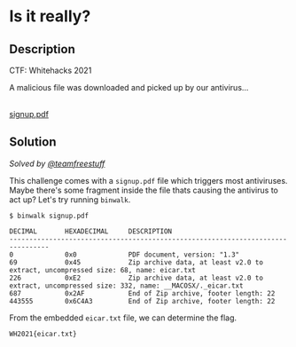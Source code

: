 # Is it really?

## Description

CTF: Whitehacks 2021

A malicious file was downloaded and picked up by our antivirus...

<br />
<a href="/files/whitehacks-2021/signup.pdf" download>
  signup.pdf
</a>

## Solution

_Solved by [@teamfreestuff](https://github.com/teamfreestuff)_

This challenge comes with a `signup.pdf` file which triggers most antiviruses. Maybe there's some fragment inside the file thats causing the antivirus to act up? Let's try running `binwalk`.

```
$ binwalk signup.pdf

DECIMAL       HEXADECIMAL     DESCRIPTION
--------------------------------------------------------------------------------
0             0x0             PDF document, version: "1.3"
69            0x45            Zip archive data, at least v2.0 to extract, uncompressed size: 68, name: eicar.txt
226           0xE2            Zip archive data, at least v2.0 to extract, uncompressed size: 332, name: __MACOSX/._eicar.txt
687           0x2AF           End of Zip archive, footer length: 22
443555        0x6C4A3         End of Zip archive, footer length: 22
```

From the embedded `eicar.txt` file, we can determine the flag.

`WH2021{eicar.txt}`
